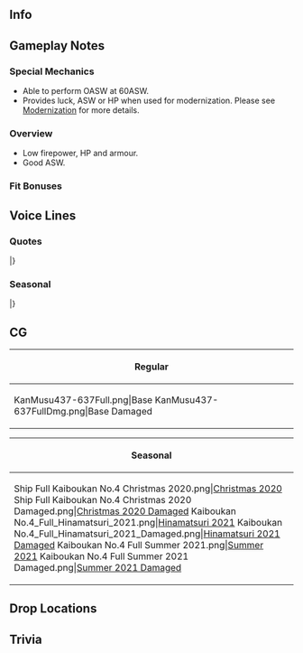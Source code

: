 ==Info==
{{KanmusuInfo|ID=437-637}}
{{KanmusuInfo|ID=1701-701}}

==Gameplay Notes==

===Special Mechanics===
* Able to perform OASW at 60ASW.
* Provides luck, ASW or HP when used for modernization. Please see [[Modernization]] for more details.

===Overview===
* Low firepower, HP and armour.
* Good ASW.

===Fit Bonuses===
{{:{{BASEPAGENAME}}/Equipment Bonuses}}
{{clear}}

==Voice Lines==
===Quotes===
{{ShipquoteHeader}}
{{ShipquoteKai
|scenario = Introduction
|origin =マル戦計画で生まれた、丁型海防艦、その二番艦、第四号海防艦です。そうねぇ、「よつ」…って呼んでくれていいよ。提督、よろしくね。
|translation =I'm the 2nd of the Type-D coastal defense ships that were created under the Maru-Sen Plan, Kaiboukan No.4. Yeah, you can call me... "Yotsu" instead. Happy to work with you, Admiral.<ref>The Maru-Sen Plan was a planned expansion of the Imperial Japanese Navy, starting in April 1943.</ref>
}}
{{ShipquoteKai|kai = true
|scenario = Introduction
|origin =横須賀生まれの、丁型海防艦、その二番艦の、第四号海防艦、よつ。今日も元気です！提督、頑張ろう！
|translation =Born in Yokosuka, I'm the 2nd of the Type-D coastal defense ships, Kaiboukan No.4, or Yotsu. I'm feeling great today too! Admiral, let's work hard!
}}
{{ShipquoteKai
|scenario = Library
|origin =マル戦計画で生まれた、丁型海防艦、その二番艦、第四号海防艦です。<br>
ちっちゃいけれど、ものすごく頑張りました！横須賀の防備や、マリアナや、小笠原。<br>
敵の潜水艦だって、負けません。最後は伊勢湾、松にもらった命頑張りました。
|translation =I'm the 2nd of the Type-D coastal defense ships that were created under the Maru-Sen Plan, Kaiboukan No.4.<br>
I may be tiny, but I did my very best in Yokosuka's defense, at the Marianas, and at the Ogasawara islands!<br>
Enemy submarines stand no chance. In the end, I worked hard at Ise Bay using this life Matsu saved.
}}
{{ShipquoteKai
|scenario = Secretary 1
|origin =は〜い、よつ、呼んだ？
|translation =Yeees, did you call?
}}
{{ShipquoteKai
|scenario = Secretary 2
|origin =よつのお仕事？ヤルヤル！
|translation =You have a job for me? You got it!
}}
{{ShipquoteKai
|scenario = Secretary 3
|origin =松の姉御、お疲れさまです。肩こってないですか？よつ、肩もみ上手なんですよ。えぇ？提督もこってるの？じゃあ、提督は、今度もんであげますね。
|translation =Big sis Matsu, good work. Are you feeling a bit stiff? I'm good at giving back rubs. Eh? Admiral, you're feeling stiff too? Alright, then I'll rub your back next.
}}
{{ShipquoteKai
|scenario = Idle
|origin =はぁ、松の姉御、よつ、羊羹とお茶持ってきますね。提督もいる？あ、そうか。じゃあ、よつのと、半ぶつです！
|translation =Ah, big sis Matsu, I'll go get some youkan and tea. The Admiral's here too? Oh well. Then we'll just split it between us!
}}
{{ShipquoteKai
|scenario = Secretary Married
|origin =て・い・と・く、ど〜う？元気？そうでもない？ひん、じゃあ、よつが肩もんであげます！もみもみもみぃ〜。ど〜う？
|translation =Ad-mi-ra-l, how are you doing? You good? No? Heh, then I'll give you a back rub! Rub-a-dub-dub! Howssat?
}}
{{ShipquoteKai
|scenario = Wedding
|origin =提督、よつ、呼んだ？間違いだったら戻るね。えぇ、間違いじゃない？…これ、くれるの？うひゃあぁ！
|translation =Admiral, did you call me? If you didn't I'm leaving. Eh, you did? ...Is this for me? Whoaaa!
}}
{{ShipquoteKai
|scenario = Looking At Scores
|origin =情報ですね。お待ち下さい。
|translation =You want information? Please wait.
}}
{{ShipquoteKai
|scenario = Joining A Fleet
|origin =丁型海防艦、よつ、出撃します。
|translation =Type-D coastal defense ship, Yotsu, sortieing.
}}
{{ShipquoteKai
|scenario = Equipment 1
|origin =積みますね。
|translation =I'll equip this.
}}
{{ShipquoteKai
|scenario = Equipment 2
|origin =うむ、うむ。
|translation =I see, I see.
}}
{{ShipquoteKai
|scenario = Equipment 3
|origin =なんとかなった。
|translation =I managed somehow.
}}
{{ShipquoteKai
|scenario = Supply
|origin =は〜い、ありがとう。
|translation =Yees, thank you.
}}
{{ShipquoteKai
|scenario = Docking Minor
|origin =ちょ〜こっと修理です。
|translation =I'm going for a quick repair.
}}
{{ShipquoteKai
|scenario = Docking Major
|origin =ものすご〜く修理しないと。
|translation =I need some biiiiig repairs.
}}
{{ShipquoteKai
|scenario = Construction
|origin =は〜い、できました。
|translation =Yees, it's done.
}}
{{ShipquoteKai
|scenario = Returning From Sortie
|origin =なんとか戻ってこれました。
|translation =We managed to make it back.
}}
{{ShipquoteKai
|scenario = Starting A Sortie
|origin =横須賀鎮守府警備海防艦、第四号海防艦、元気です！
|translation =Yokosuka Naval Base Picket Coastal Defense Ship, Kaiboukan No.4, feeling great!<ref>This was her first assignment.</ref>
}}
{{ShipquoteKai|kai = true
|scenario = Starting A Sortie
|origin =伊勢湾海上部隊、機動隊、その主力のよつ、元気です！
|translation =The star of the Ise Bay Maritime Squadron Task Force, Yotsu, feeling great!<ref>This was her final assignment.</ref>
}}
{{ShipquoteKai
|scenario = Battle Start
|origin =大変、敵だ！敵です！
|translation =Oh no, it's the enemy! Enemy sighted!
}}
{{ShipquoteKai
|scenario = Attack
|origin =こちくんな〜！
|translation = Stay awaaaaay!
}}
{{ShipquoteKai
|scenario = Air Battle/Daytime Spotting/Night Battle Attack
|origin =やつけろ〜！
|translation =Let's get them!
}}
{{ShipquoteKai
|scenario = Night Battle
|origin =深追いするの？本当に？
|translation =Are we going to run them down? For real?
}}
{{ShipquoteKai
|scenario = MVP
|origin =は〜い、よつががんばちゃった？うひゃ！
|translation =Yeees, was I the best? Whoo!
}}
{{ShipquoteKai|kai = true
|scenario = MVP
|origin =は〜い、よつががんばちゃった？感状！本当！
|translation =Yeees, was I the best? I really get a commendation!?
}}
{{ShipquoteKai
|scenario = Minor Damage 1
|origin =わあぁ！
|translation =Whoaa!
}}
{{ShipquoteKai
|scenario = Minor Damage 2
|origin =いたい、いたい！
|translation =Ow, that hurts!
}}
{{ShipquoteKai
|scenario = Major Damage
|origin =がははぁ、くらった。うひゃぁ〜、港に戻らないと…
|translation =Argggh, that did it. Aaah, I have to get back to port...
}}
{{ShipquoteKai
|scenario = Sunk
|origin =うっそ…よつ…ここで終わり…？うそだ…姉御ぉ〜…
|translation =No way... is this... the end for me... It can't be... Big siiiis...
}}
|}
<references/>
{{clear}}

===Seasonal===
{{SeasonalHeaderOld}}
{{SeasonalQuote
|scenario = [[Seasonal/Autumn_2020|Autumn 2020]]
|origin = うひゃぁー！よつ、夏を乗り切った！これからは、秋祭り！鎮守府秋祭りの季節！よつ、元気出る出る！
|translation =	Woohoo! I managed to get through summer! Now it's time for the Autumn Festival! It's the season for the Naval Base Autumn Festival! I'm really pumped for it!
|audio = Kaiboukan_No.4_Autumn_2020_Secretary_1.mp3
|notes = 
}}
{{SeasonalQuote
|scenario = [[Seasonal/Christmas_2020|Christmas 2020]]
|origin = よつ、このクリスマスって、好き好き！ケーキ、美味しい。あぁ、松の姉御！これ、食べてくださいぃ〜！うわぁ！
|translation =	I really, really love this "Christmas"! The cake is delicious. Ah, big sis Matsu! Try some of thiiiis~! Wheee!
|audio = Kaiboukan_No4_Christmas_2020_Secretary_1.mp3
|notes = 
}}
{{SeasonalQuote
|scenario = [[Seasonal/Setsubun_2021|Setsubun 2021]]
|origin = 鬼は、外！福は、内！ヨツ達の、鬼は、誰？えぇ？潜水艦？ヨツ得意、得意！よーし！行くぞ〜！
|translation =	Demons begone! Fortune welcome! Who is our oni? Huh? The submarines? This will be a breeze. Here I gooo~!
|audio = Kaiboukan_No.4_Setsubun_2021_Secretary_1.mp3
|notes = 
}}
{{SeasonalQuote
|scenario = [[Seasonal/Valentine's_Day_2021|Valentine's Day 2021]]
|origin = 提督、松の姉御、これ、あげます。ヨツの チョコレート。一世を風靡です。いざです。
|translation = Admiral, big sis Matsu, this is for you. Chocolate from me. It's lobster-flavoured. Just kidding.
|audio = Kaiboukan_No.4_Valentines_2021_Secretary_1.mp3
|notes = 
}}
{{SeasonalQuote
|scenario = [[Seasonal/White_Day_2021|White Day2021]]
|origin =うひゃあぁ〜！提督と、松の姉御が、ヨツにお返ししてくれた！まず、提督の食べよ。はむ。美味しい！これ、美味しい！ 
|translation =	Wahooo! I got some return gifts from the Admiral and big sis Matsu! Matsu, I'm going to eat the Admiral's gift. *nom* It's yummy! This is yummy! 
|audio = Kaiboukan_No.4_White_Day_2021_Secretary_1.mp3
|notes =
}}
{{SeasonalQuote
|scenario = [[Seasonal/Eighth_Anniversary|8th Anniversary]]
|origin = 八周年ですか？ヨツもお祝い申し上げます。
|translation =	It's the 8th Anniversary? Let me congratulate you too.
|audio = Kaiboukan_No.4_8th Anniversary_Secretary_1.mp3
|notes = 
}}
{{SeasonalQuote
|scenario = [[Seasonal/Rainy_Season_2021|Rainy Season 2021]]
|origin = ジメジメ降ります。早く雨上がらないかなー…そうか！てるてる坊主。ヨツもいっぱい作ります！うひゃあ！ 
|translation =	It's really coming down. I wonder if the rain will stop soon... I know! Teruteru bouzu. Yotsu will make lots and lots! Yahoo! 	
|audio = Kaiboukan_No.4_Rainy Season 2021_Secretary_1.mp3
|notes = 
}}
|}<references/>

{{clear}}

==CG==
{| class="mw-collapsible mw-collapsed wikitable" style="width: 100%;"
!Regular
|-
|<gallery>
KanMusu437-637Full.png|Base
KanMusu437-637FullDmg.png|Base Damaged
</gallery>
|}

{| class="mw-collapsible mw-collapsed wikitable" style="width: 100%;"
!Seasonal
|-
|<gallery>
Ship Full Kaiboukan No.4 Christmas 2020.png|[[Seasonal/Christmas_2020|Christmas 2020]]
Ship Full Kaiboukan No.4 Christmas 2020 Damaged.png|[[Seasonal/Christmas_2020|Christmas 2020 Damaged]]
Kaiboukan No.4_Full_Hinamatsuri_2021.png|[[Seasonal/Hinamatsuri_2021|Hinamatsuri 2021]]
Kaiboukan No.4_Full_Hinamatsuri_2021_Damaged.png|[[Seasonal/Hinamatsuri_2021|Hinamatsuri 2021 Damaged]]
Kaiboukan No.4 Full Summer 2021.png|[[Seasonal/Summer_2021|Summer 2021]]
Kaiboukan No.4 Full Summer 2021 Damaged.png|[[Seasonal/Summer_2021|Summer 2021 Damaged]]
</gallery>
|}

==Drop Locations==

==Trivia==

{{Shiplist}}